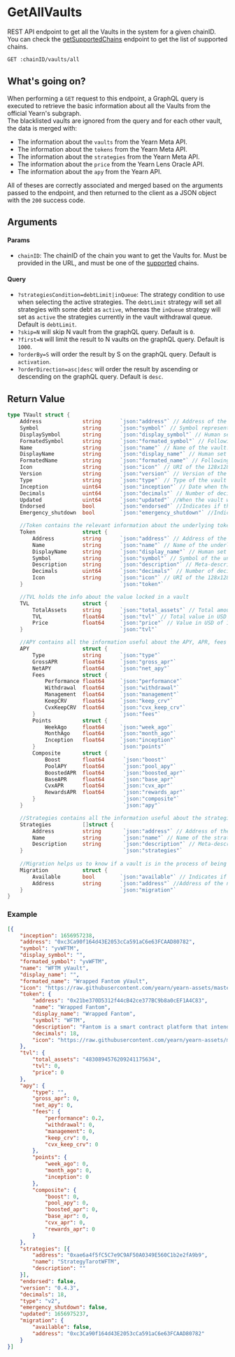 # GetAllVaults
REST API endpoint to get all the Vaults in the system for a given chainID. You can check the [getSupportedChains](/docs/routes/getSupportedChains) endpoint to get the list of supported chains.

```bash
GET :chainID/vaults/all
```

## What's going on?
When performing a `GET` request to this endpoint, a GraphQL query is executed to retrieve the basic information about all the Vaults from the official Yearn's subgraph.  
The blacklisted vaults are ignored from the query and for each other vault, the data is merged with: 
- The information about the `vaults` from the Yearn Meta API.
- The information about the `tokens` from the Yearn Meta API.
- The information about the `strategies` from the Yearn Meta API.
- The information about the `price` from the Yearn Lens Oracle API.
- The information about the `apy` from the Yearn API.

All of theses are correctly associated and merged based on the arguments passed to the endpoint, and then returned to the client as a JSON object with the `200` success code.

## Arguments
#### Params
- `chainID`: The chainID of the chain you want to get the Vaults for. Must be provided in the URL, and must be one of the [supported](/docs/routes/getSupportedChains) chains.

#### Query
- `?strategiesCondition=debtLimit|inQueue`: The strategy condition to use when selecting the active strategies. The `debtLimit` strategy will set all strategies with some debt as `active`, whereas the `inQueue` strategy will set as `active` the strategies currently in the vault withdrawal queue. Default is `debtLimit`.
- `?skip=N` will skip N vault from the graphQL query. Default is `0`.  
- `?first=N` will limit the result to N vaults on the graphQL query. Default is `1000`.  
- `?orderBy=S` will order the result by S on the graphQL query. Default is `activation`.  
- `?orderDirection=asc|desc` will order the result by ascending or descending on the graphQL query. Default is `desc`.  

## Return Value

```go
type TVault struct {
	Address             string      `json:"address"` // Address of the vault on the chain.
	Symbol              string      `json:"symbol"` // Symbol representing the vault.
	DisplaySymbol       string      `json:"display_symbol"` // Human set alias for the symbol.
	FormatedSymbol      string      `json:"formated_symbol"` // Following format: `yv{underlyingTokenSymbol}`
	Name                string      `json:"name"` // Name of the vault.
	DisplayName         string      `json:"display_name"` // Human set alias for the name of the vault.
	FormatedName        string      `json:"formated_name"` // Following format: `{underlyingTokenName} yVault`.
	Icon                string      `json:"icon"` // URI of the 128x128 png icon of the vault.
	Version             string      `json:"version"` // Version of the vault.
	Type                string      `json:"type"` // Type of the vault (only V2 for now).
	Inception           uint64      `json:"inception"` // Date when the vault was created.
	Decimals            uint64      `json:"decimals"` // Number of decimals of the vault token.
	Updated             uint64      `json:"updated"` //When the vault was last updated.
	Endorsed            bool        `json:"endorsed"` //Indicates if the vault is endorsed by Yearn or not
	Emergency_shutdown  bool        `json:"emergency_shutdown"` //Indicates if the vault is currently in emergency shutdown mode.

	//Token contains the relevant information about the underlying token.
	Token               struct {
		Address         string      `json:"address"` // Address of the underlying token.
		Name            string      `json:"name"` // Name of the underlying token.
		DisplayName     string      `json:"display_name"` // Human set alias for the name of the underlying token.
		Symbol          string      `json:"symbol"` // Symbol of the underlying token.
		Description     string      `json:"description"` // Meta-description for this token, based on Yearn-Meta.
		Decimals        uint64      `json:"decimals"` // Number of decimals of the underlying token.
		Icon            string      `json:"icon"` // URI of the 128x128 png icon of the underlying token.
	}                               `json:"token"`

	//TVL holds the info about the value locked in a vault
	TVL                 struct {
		TotalAssets     string      `json:"total_assets"` // Total amount of assets in the vault (ex: 120 wETH)
		TVL             float64     `json:"tvl"` // Total value in USD of assets in the vault (ex: 12000$)
		Price           float64     `json:"price"` // Value in USD of 1 unit of asset in the vault (ex: 100$)
	}                               `json:"tvl"`

	//APY contains all the information useful about the APY, APR, fees and breakdown.
	APY                 struct {
		Type            string      `json:"type"`
		GrossAPR        float64     `json:"gross_apr"`
		NetAPY          float64     `json:"net_apy"`
		Fees            struct {
			Performance float64     `json:"performance"`
			Withdrawal  float64     `json:"withdrawal"`
			Management  float64     `json:"management"`
			KeepCRV     float64     `json:"keep_crv"`
			CvxKeepCRV  float64     `json:"cvx_keep_crv"`
		}                           `json:"fees"`
		Points          struct {
			WeekAgo     float64     `json:"week_ago"`
			MonthAgo    float64     `json:"month_ago"`
			Inception   float64     `json:"inception"`
		}                           `json:"points"`
		Composite       struct {
			Boost       float64      `json:"boost"`
			PoolAPY     float64      `json:"pool_apy"`
			BoostedAPR  float64      `json:"boosted_apr"`
			BaseAPR     float64      `json:"base_apr"`
			CvxAPR      float64      `json:"cvx_apr"`
			RewardsAPR  float64      `json:"rewards_apr"`
		}                            `json:"composite"`
	}                                `json:"apy"`

	//Strategies contains all the information useful about the strategies currently active in this vault.
	Strategies          []struct {
		Address         string       `json:"address"` // Address of the strategy.
		Name            string       `json:"name"` // Name of the strategy.
		Description     string       `json:"description"` // Meta-description for this strategy, based on Yearn-Meta.
	}                                `json:"strategies"`
	
	//Migration helps us to know if a vault is in the process of being migrated.
	Migration           struct {
		Available       bool        `json:"available"` // Indicates if the vault has an available migration.
		Address         string      `json:"address"` //Address of the new version of this vault.
	}                               `json:"migration"`
}
```

### Example
```json
[{
	"inception": 1656957238,
	"address": "0xc3Ca90f164d43E2053cCa591aC6e63FCAAD80782",
	"symbol": "yvWFTM",
	"display_symbol": "",
	"formated_symbol": "yvWFTM",
	"name": "WFTM yVault",
	"display_name": "",
	"formated_name": "Wrapped Fantom yVault",
	"icon": "https://raw.githubusercontent.com/yearn/yearn-assets/master/icons/multichain-tokens/250/0xc3Ca90f164d43E2053cCa591aC6e63FCAAD80782/logo-128.png",
	"token": {
		"address": "0x21be370D5312f44cB42ce377BC9b8a0cEF1A4C83",
		"name": "Wrapped Fantom",
		"display_name": "Wrapped Fantom",
		"symbol": "WFTM",
		"description": "Fantom is a smart contract platform that intends to solve the scalability issues of existing public distributed ledger technologies. The Fantom platform adopts a new protocol known as the Lachesis Protocol to maintain consensus, which will be integrated into the current Fantom Opera Chain. The aim is to allow applications built on top of the Fantom Opera Chain to enjoy instant transactions and near zero transaction costs for all users. To convert your FTM to WFTM, you can easily swap at [Sushi](https://app.sushi.com/swap).",
		"decimals": 18,
		"icon": "https://raw.githubusercontent.com/yearn/yearn-assets/master/icons/multichain-tokens/250/0x21be370D5312f44cB42ce377BC9b8a0cEF1A4C83/logo-128.png"
	},
	"tvl": {
		"total_assets": "4830894576209241175634",
		"tvl": 0,
		"price": 0
	},
	"apy": {
		"type": "",
		"gross_apr": 0,
		"net_apy": 0,
		"fees": {
			"performance": 0.2,
			"withdrawal": 0,
			"management": 0,
			"keep_crv": 0,
			"cvx_keep_crv": 0
		},
		"points": {
			"week_ago": 0,
			"month_ago": 0,
			"inception": 0
		},
		"composite": {
			"boost": 0,
			"pool_apy": 0,
			"boosted_apr": 0,
			"base_apr": 0,
			"cvx_apr": 0,
			"rewards_apr": 0
		}
	},
	"strategies": [{
		"address": "0xae6a4f5fC5C7e9C9AF50A0349E560C1b2e2fA9b9",
		"name": "StrategyTarotWFTM",
		"description": ""
	}],
	"endorsed": false,
	"version": "0.4.3",
	"decimals": 18,
	"type": "v2",
	"emergency_shutdown": false,
	"updated": 1656975237,
	"migration": {
		"available": false,
		"address": "0xc3Ca90f164d43E2053cCa591aC6e63FCAAD80782"
	}
}]
```